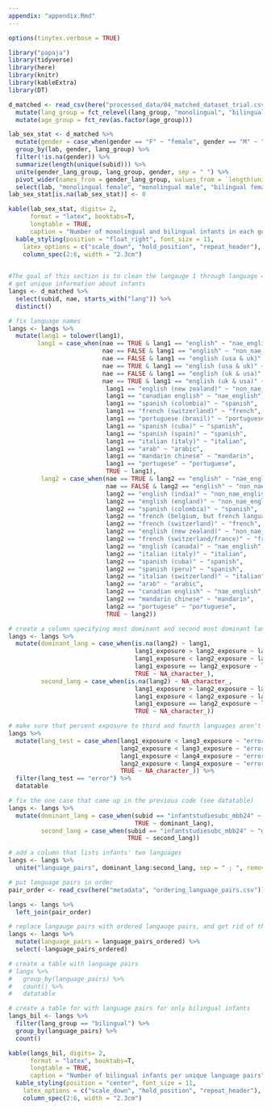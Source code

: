 ```yaml
---
appendix: "appendix.Rmd"
---
```


```r

options(tinytex.verbose = TRUE)

library("papaja")
library(tidyverse)
library(here)
library(knitr)
library(kableExtra)
library(DT)
```

```r
d_matched <- read_csv(here("processed_data/04_matched_dataset_trial.csv"), col_types = cols_only(trial_num = "d", lab = "c", subid = "c", gender = "c", age_group = "c", age_mo = "d", lang_group = "c", nae = "l", nae_exp = "d", SES = "d", bilingual_exposure = "l", lang1 = "c", lang1_exposure = "d", lang2 = "c", lang2_exposure = "d", lang3 = "c", lang3_exposure = "d", lang4 = "c", lang4_exposure = "d")) %>%
  mutate(lang_group = fct_relevel(lang_group, "monolingual", "bilingual")) %>% 
  mutate(age_group = fct_rev(as.factor(age_group))) 
```

```r
lab_sex_stat <- d_matched %>% 
  mutate(gender = case_when(gender == "F" ~ "female", gender == "M" ~ "male")) %>% 
  group_by(lab, gender, lang_group) %>% 
  filter(!is.na(gender)) %>% 
  summarize(length(unique(subid))) %>% 
  unite(gender_lang_group, lang_group, gender, sep = " ") %>%
  pivot_wider(names_from = gender_lang_group, values_from = `length(unique(subid))`) %>% 
  select(lab, "monolingual female", "monolingual male", "bilingual female", "bilingual male") 
lab_sex_stat[is.na(lab_sex_stat)] <- 0
```

```r
kable(lab_sex_stat, digits= 2,
      format = "latex", booktabs=T,
      longtable = TRUE,
      caption = "Number of monolingual and bilingual infants in each gender group by lab which met infant-level inclusion criteria.") %>%
  kable_styling(position = "float_right", font_size = 11,
    latex_options = c("scale_down", "hold_position", "repeat_header"), full_width = F) %>% 
    column_spec(2:6, width = "2.3cm") 
  
```

```r
#The goal of this section is to clean the langauge 1 through language 4 columns and create a column summarizing the langauges that infants are learning.
# get unique information about infants
langs <- d_matched %>% 
  select(subid, nae, starts_with("lang")) %>% 
  distinct()

# fix language names 
langs <- langs %>% 
  mutate(lang1 = tolower(lang1),
        lang1 = case_when(nae == TRUE & lang1 == "english" ~ "nae_english",
                          nae == FALSE & lang1 == "english" ~ "non_nae_english",
                          nae == FALSE & lang1 == "english (usa & uk)" ~ "non_nae_english",
                          nae == TRUE & lang1 == "english (usa & uk)" ~ "nae_english",
                          nae == FALSE & lang1 == "english (uk & usa)" ~ "non_nae_english",
                          nae == TRUE & lang1 == "english (uk & usa)" ~ "nae_english",
                           lang1 == "english (new zealand)" ~ "non_nae_english",
                           lang1 == "canadian english" ~ "nae_english",
                           lang1 == "spanish (colombia)" ~ "spanish",
                           lang1 == "french (switzerland)" ~ "french",
                           lang1 == "portuguese (brasil)" ~ "portuguese",
                           lang1 == "spanish (cuba)" ~ "spanish",
                           lang1 == "spanish (spain)" ~ "spanish",
                           lang1 == "italian (italy)" ~ "italian",
                           lang1 == "arab" ~ "arabic",        
                           lang1 == "mandarin chinese" ~ "mandarin",
                           lang1 == "portugese" ~ "portuguese",
                           TRUE ~ lang1),
         lang2 = case_when(nae == TRUE & lang2 == "english" ~ "nae_english",
                           nae == FALSE & lang2 == "english" ~ "non_nae_english",
                           lang2 == "english (india)" ~ "non_nae_english",
                           lang2 == "english (england)" ~ "non_nae_english",
                           lang2 == "spanish (colombia)" ~ "spanish",
                           lang2 == "french (belgium, but french language as in france)" ~ "french",
                           lang2 == "french (switzerland)" ~ "french",
                           lang2 == "english (new zealand)" ~ "non_nae_english",
                           lang2 == "french (switzerland/france)" ~ "french",
                           lang2 == "english (canada)" ~ "nae_english",
                           lang2 == "italian (italy)" ~ "italian",
                           lang2 == "spanish (cuba)" ~ "spanish",
                           lang2 == "spanish (peru)" ~ "spanish",
                           lang2 == "italian (switzerland)" ~ "italian",
                           lang2 == "arab" ~ "arabic",
                           lang2 == "canadian english" ~ "nae_english",
                           lang2 == "mandarin chinese" ~ "mandarin",
                           lang2 == "portugese" ~ "portuguese",
                           TRUE ~ lang2))

# create a column specifying most dominant and second most dominant languages
langs <- langs %>% 
  mutate(dominant_lang = case_when(is.na(lang2) ~ lang1,
                                   lang1_exposure > lang2_exposure ~ lang1,
                                   lang1_exposure < lang2_exposure ~ lang2,
                                   lang1_exposure == lang2_exposure ~ lang1, 
                                   TRUE ~ NA_character_),
         second_lang = case_when(is.na(lang2) ~ NA_character_,
                                   lang1_exposure > lang2_exposure ~ lang2,
                                   lang1_exposure < lang2_exposure ~ lang1,
                                   lang1_exposure == lang2_exposure ~ lang2, 
                                   TRUE ~ NA_character_))

# make sure that percent exposure to third and fourth languages aren't more than first or second
langs %>% 
  mutate(lang_test = case_when(lang1_exposure < lang3_exposure ~ "error",
                               lang2_exposure < lang3_exposure ~ "error",
                               lang1_exposure < lang4_exposure ~ "error",
                               lang2_exposure < lang4_exposure ~ "error",
                               TRUE ~ NA_character_)) %>% 
  filter(lang_test == "error") %>% 
  datatable

# fix the one case that came up in the previous code (see datatable)
langs <- langs %>% 
  mutate(dominant_lang = case_when(subid == "infantstudiesubc_mbb24" ~ "cantonese",
                                   TRUE ~ dominant_lang),
         second_lang = case_when(subid == "infantstudiesubc_mbb24" ~ "german",
                                 TRUE ~ second_lang))

# add a column that lists infants' two languages
langs <- langs %>% 
  unite("language_pairs", dominant_lang:second_lang, sep = " ; ", remove = FALSE)

# put language pairs in order
pair_order <- read_csv(here("metadata", "ordering_language_pairs.csv"))

langs <- langs %>% 
  left_join(pair_order)

# replace langauge pairs with ordered langauge pairs, and get rid of the temporary ordered variable
langs <- langs %>% 
  mutate(language_pairs = language_pairs_ordered) %>% 
  select(-language_pairs_ordered)

# create a table with language pairs
# langs %>% 
#   group_by(language_pairs) %>% 
#   count() %>% 
#   datatable
```

```r
# create a table for with language pairs for only bilingual infants
langs_bil <- langs %>% 
  filter(lang_group == "bilingual") %>% 
  group_by(language_pairs) %>% 
  count() 

kable(langs_bil, digits= 2,
      format = "latex", booktabs=T,
      longtable = TRUE,
      caption = "Number of bilingual infants per unique language pairs") %>%
  kable_styling(position = "center", font_size = 11,
    latex_options = c("scale_down", "hold_position", "repeat_header"), full_width = F) %>% 
    column_spec(2:6, width = "2.3cm") 

```
